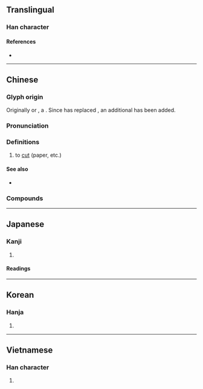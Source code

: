 {{character info/new}}
==Translingual==

===Han character===
{{Han char|rn=18|rad=刀|as=09|sn=11|four=80227|canj=TBNH|ids=⿱前刀}}

====References====
* {{Han ref|kx=0142.130|dkj=02088|dj=0322.010|hdz=10347.090|uh=526A|ud=21098|bh=B0C5|bd=45253}}

----

==Chinese==
{{zh-forms|alt=前,𣦃}}

===Glyph origin===
{{Han etym}}
Originally {{zh-l|*𣦃}} or {{zh-l|*前}}, a {{Han compound|歬|c1=p|刀|t2=knife|c2=s|ls=psc|nocap=y}}. Since {{zh-l|*前}} has replaced {{zh-l|*歬}}, an additional {{zh-l|*刀}} has been added.

===Pronunciation===
{{zh-pron
|m=jiǎn
|c=zin2
|h=pfs=chién
|md=
|mn=chián
|mn-t=ziang2/ziêng3
|mn-t_note=ziang2 - Shantou; ziêng3 - Chaozhou
|w=2ji
|mc=y
|oc=y
|cat=n,v
}}

===Definitions===
{{zh-hanzi}}

# to [[cut]] (paper, etc.)
#: {{zh-x|剪草機|lawnmower (''lit.'' grass-'''cutting''' machine)}}
#: {{zh-x|剪刀|scissors (''lit.'' '''cutting''' knife)}}

====See also====
* {{zh-l|切|to slice}}

===Compounds===
{{zh-der|剪草機|剪紙|剪刀|剪子|修剪|倒背剪|冒雨剪韭|剪伐|剪報|剪夏羅|剪子股|剪床|剪影|剪徑|剪惡除奸|剪手|剪拂|剪接|剪撲|剪春羅|剪枝|剪燈新話|剪燭西窗|剪直|剪票|剪票口|剪票夾|剪秋羅|剪窗花|剪筒|剪絕|剪綵|剪綹|剪草除根|剪莽擁篲|剪裁|剪貼|剪貼簿|剪輯|剪除|剪頭|剪髮|剪髮披緇|反剪|夾剪|夾剪艙|并州剪|指甲剪|新聞剪影|杭剪|火剪|燕剪|背剪|茅茨不剪|裁剪|討惡剪暴|跑蹄剪尾|鉸剪|鋼剪|風剪}}

{{zh-cat|Elementary}}

----

==Japanese==

===Kanji===
{{ja-kanji|grade=|rs=刀09}}

# {{rfdef|ja|sort=刀09}} <!-- line may be deleted if/when POS headers are added -->

====Readings====
{{ja-readings
|on=せん
|kun=き-る
}}

----

==Korean==

===Hanja===
{{ko-hanja|hangeul=전}}

# {{rfdef|ko|sort=刀09}}

----

==Vietnamese==

===Han character===
{{vi-hantu|[[tiện]], [[tiễn]]|rs=刀09}}

# {{rfdef|vi|sort=刀09}}